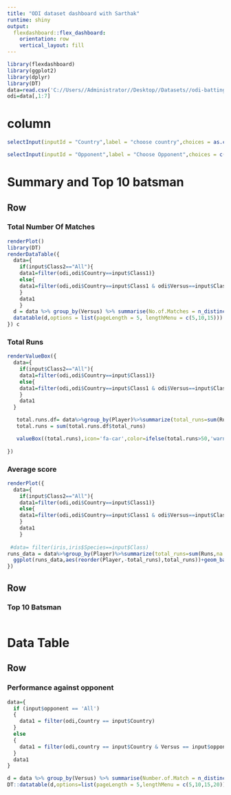 ---
title: "ODI dataset dashboard with Sarthak"
runtime: shiny
output: 
  flexdashboard::flex_dashboard:
    orientation: row
    vertical_layout: fill
---

```{r setup, include=FALSE}
library(flexdashboard)
library(ggplot2)
library(dplyr)
library(DT)
data=read.csv('C://Users//Administrator//Desktop//Datasets//odi-batting.csv')
odi=data[,1:7]

```

column {.sidebar}
=================================================================

```{r}
selectInput(inputId = "Country",label = "choose country",choices = as.character(unique(odi$Country)))

selectInput(inputId = "Opponent",label = "Choose Opponent",choices = c("All",as.character(unique(odi$Versus))),selected = "All")

```


Summary and Top 10 batsman
=======================================================

Row
-----------------------------------------------

### Total Number Of Matches
```{r}
renderPlot()
library(DT)
renderDataTable({
  data={
    if(input$Class2=="All"){
    data1=filter(odi,odi$Country==input$Class1)}
    else{
    data1=filter(odi,odi$Country==input$Class1 & odi$Versus==input$Class2)
    }
    data1
    }  
  d = data %>% group_by(Versus) %>% summarise(No.of.Matches = n_distinct(MatchDate),Total.Runs = sum(Runs),Avg.Score = mean(ScoreRate))
  datatable(d,options = list(pageLength = 5, lengthMenu = c(5,10,15)))
}) c 


```

### Total Runs
```{r}
renderValueBox({
  data={
    if(input$Class2=="All"){
    data1=filter(odi,odi$Country==input$Class1)}
    else{
    data1=filter(odi,odi$Country==input$Class1 & odi$Versus==input$Class2)
    }
    data1
  }  

   total.runs.df= data%>%group_by(Player)%>%summarize(total_runs=sum(Runs,na.rm=T))
   total.runs = sum(total.runs.df$total_runs)

   valueBox((total.runs),icon='fa-car',color=ifelse(total.runs>50,'warning','primary'))
   
})
```

### Average score
```{r}
renderPlot({
  data={
    if(input$Class2=="All"){
    data1=filter(odi,odi$Country==input$Class1)}
    else{
    data1=filter(odi,odi$Country==input$Class1 & odi$Versus==input$Class2)
    }
    data1
    }  
      
 #data= filter(iris,iris$Species==input$Class)
runs_data = data%>%group_by(Player)%>%summarize(total_runs=sum(Runs,na.rm=T))%>%arrange(-total_runs)%>%top_n(10)
  ggplot(runs_data,aes(reorder(Player,-total_runs),total_runs))+geom_bar(stat='identity',color='black',fill='dark green')+theme_bw()
})
```

Row
---------------------------------------------------

### Top 10 Batsman {data-height=2000}
```{r}

```


 Data Table
===============================================

Row
-----------------------------------

### Performance against opponent

```{r}
data={
  if (input$opponent == 'All')
  {
    data1 = filter(odi,Country == input$Country)
  }
  else
  {
    data1 = filter(odi,country == input$Country & Versus == input$opponent)
  }
  data1
}

d = data %>% group_by(Versus) %>% summarise(Number.of.Match = n_distinct(MatchDate), Total.Runs=sum(Runs),Avrage.Score.Rate = round(mean(ScoreRate),1))
DT::datatable(d,options=list(pageLength = 5,lengthMenu = c(5,10,15,20)))

```















